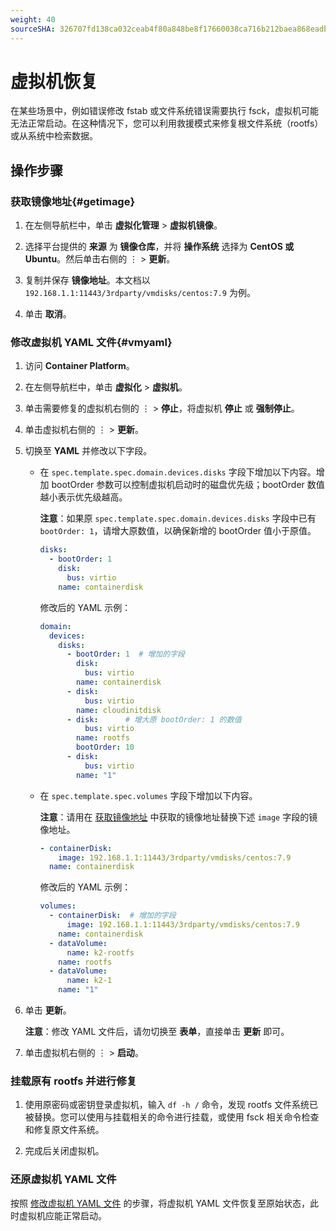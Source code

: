 ```yaml
---
weight: 40
sourceSHA: 326707fd138ca032ceab4f80a848be8f17660038ca716b212baea868eadbac91
---
```


# 虚拟机恢复

在某些场景中，例如错误修改 fstab 或文件系统错误需要执行 fsck，虚拟机可能无法正常启动。在这种情况下，您可以利用救援模式来修复根文件系统（rootfs）或从系统中检索数据。

## 操作步骤

### 获取镜像地址\{#getimage}

1. 在左侧导航栏中，单击 **虚拟化管理** > **虚拟机镜像**。

2. 选择平台提供的 **来源** 为 **镜像仓库**，并将 **操作系统** 选择为 **CentOS 或 Ubuntu**。然后单击右侧的 ⋮ > **更新**。

3. 复制并保存 **镜像地址**。本文档以 `192.168.1.1:11443/3rdparty/vmdisks/centos:7.9` 为例。

4. 单击 **取消**。

### 修改虚拟机 YAML 文件\{#vmyaml}

1. 访问 **Container Platform**。

2. 在左侧导航栏中，单击 **虚拟化** > **虚拟机**。

3. 单击需要修复的虚拟机右侧的 ⋮ > **停止**，将虚拟机 **停止** 或 **强制停止**。

4. 单击虚拟机右侧的 ⋮ > **更新**。

5. 切换至 **YAML** 并修改以下字段。

   - 在 `spec.template.spec.domain.devices.disks` 字段下增加以下内容。增加 bootOrder 参数可以控制虚拟机启动时的磁盘优先级；bootOrder 数值越小表示优先级越高。

     **注意**：如果原 `spec.template.spec.domain.devices.disks` 字段中已有 `bootOrder: 1`，请增大原数值，以确保新增的 bootOrder 值小于原值。

     ```yaml
     disks:
       - bootOrder: 1
         disk:
           bus: virtio
         name: containerdisk
     ```

     修改后的 YAML 示例：

     ```yaml
     domain:
       devices:
         disks:
           - bootOrder: 1  # 增加的字段
             disk:
               bus: virtio
             name: containerdisk
           - disk:
               bus: virtio
             name: cloudinitdisk
           - disk:      # 增大原 bootOrder: 1 的数值
               bus: virtio
             name: rootfs
             bootOrder: 10
           - disk:
               bus: virtio
             name: "1"
     ```

   - 在 `spec.template.spec.volumes` 字段下增加以下内容。

     **注意**：请用在 [获取镜像地址](#getimage) 中获取的镜像地址替换下述 `image` 字段的镜像地址。

     ```yaml
     - containerDisk:
         image: 192.168.1.1:11443/3rdparty/vmdisks/centos:7.9
       name: containerdisk
     ```

     修改后的 YAML 示例：

     ```yaml
     volumes:
       - containerDisk:  # 增加的字段
           image: 192.168.1.1:11443/3rdparty/vmdisks/centos:7.9
         name: containerdisk
       - dataVolume:
           name: k2-rootfs
         name: rootfs
       - dataVolume:
           name: k2-1
         name: "1"
     ```

6. 单击 **更新**。

   **注意**：修改 YAML 文件后，请勿切换至 **表单**，直接单击 **更新** 即可。

7. 单击虚拟机右侧的 ⋮ > **启动**。

### 挂载原有 rootfs 并进行修复

1. 使用原密码或密钥登录虚拟机，输入 `df -h /` 命令，发现 rootfs 文件系统已被替换。您可以使用与挂载相关的命令进行挂载，或使用 fsck 相关命令检查和修复原文件系统。

2. 完成后关闭虚拟机。

### 还原虚拟机 YAML 文件

按照 [修改虚拟机 YAML 文件](#vmyaml) 的步骤，将虚拟机 YAML 文件恢复至原始状态，此时虚拟机应能正常启动。
